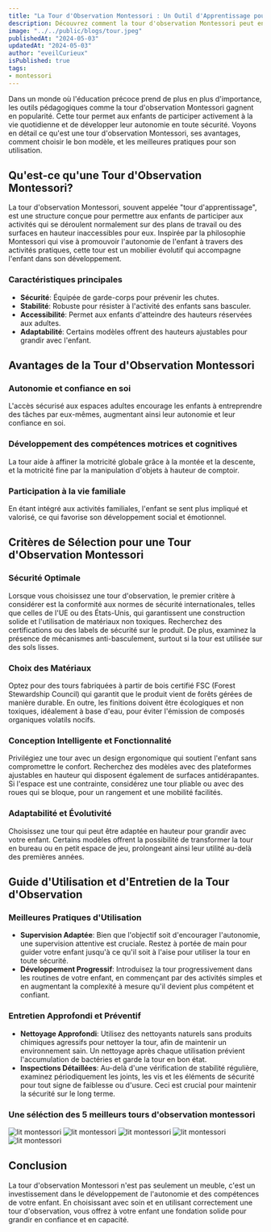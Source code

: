 ```yaml
---
title: "La Tour d'Observation Montessori : Un Outil d'Apprentissage pour l'Autonomie des Enfants"
description: Découvrez comment la tour d'observation Montessori peut encourager l'autonomie et le développement des compétences motrices chez les jeunes enfants.
image: "../../public/blogs/tour.jpeg"
publishedAt: "2024-05-03"
updatedAt: "2024-05-03"
author: "eveilCurieux"
isPublished: true
tags: 
- montessori
---
```



Dans un monde où l'éducation précoce prend de plus en plus d'importance, les outils pédagogiques comme la tour d'observation Montessori gagnent en popularité. Cette tour permet aux enfants de participer activement à la vie quotidienne et de développer leur autonomie en toute sécurité. Voyons en détail ce qu'est une tour d'observation Montessori, ses avantages, comment choisir le bon modèle, et les meilleures pratiques pour son utilisation.

## Qu'est-ce qu'une Tour d'Observation Montessori?

La tour d'observation Montessori, souvent appelée "tour d'apprentissage", est une structure conçue pour permettre aux enfants de participer aux activités qui se déroulent normalement sur des plans de travail ou des surfaces en hauteur inaccessibles pour eux. Inspirée par la philosophie Montessori qui vise à promouvoir l'autonomie de l'enfant à travers des activités pratiques, cette tour est un mobilier évolutif qui accompagne l'enfant dans son développement.

### Caractéristiques principales

- **Sécurité**: Équipée de garde-corps pour prévenir les chutes.
- **Stabilité**: Robuste pour résister à l'activité des enfants sans basculer.
- **Accessibilité**: Permet aux enfants d'atteindre des hauteurs réservées aux adultes.
- **Adaptabilité**: Certains modèles offrent des hauteurs ajustables pour grandir avec l'enfant.

## Avantages de la Tour d'Observation Montessori

### Autonomie et confiance en soi

L'accès sécurisé aux espaces adultes encourage les enfants à entreprendre des tâches par eux-mêmes, augmentant ainsi leur autonomie et leur confiance en soi.

### Développement des compétences motrices et cognitives

La tour aide à affiner la motricité globale grâce à la montée et la descente, et la motricité fine par la manipulation d'objets à hauteur de comptoir.

### Participation à la vie familiale

En étant intégré aux activités familiales, l'enfant se sent plus impliqué et valorisé, ce qui favorise son développement social et émotionnel.

## Critères de Sélection pour une Tour d'Observation Montessori

### Sécurité Optimale

Lorsque vous choisissez une tour d'observation, le premier critère à considérer est la conformité aux normes de sécurité internationales, telles que celles de l'UE ou des États-Unis, qui garantissent une construction solide et l'utilisation de matériaux non toxiques. Recherchez des certifications ou des labels de sécurité sur le produit. De plus, examinez la présence de mécanismes anti-basculement, surtout si la tour est utilisée sur des sols lisses.

### Choix des Matériaux

Optez pour des tours fabriquées à partir de bois certifié FSC (Forest Stewardship Council) qui garantit que le produit vient de forêts gérées de manière durable. En outre, les finitions doivent être écologiques et non toxiques, idéalement à base d'eau, pour éviter l'émission de composés organiques volatils nocifs.

### Conception Intelligente et Fonctionnalité

Privilégiez une tour avec un design ergonomique qui soutient l'enfant sans compromettre le confort. Recherchez des modèles avec des plateformes ajustables en hauteur qui disposent également de surfaces antidérapantes. Si l'espace est une contrainte, considérez une tour pliable ou avec des roues qui se bloque, pour un rangement et une mobilité facilités.

### Adaptabilité et Évolutivité

Choisissez une tour qui peut être adaptée en hauteur pour grandir avec votre enfant. Certains modèles offrent la possibilité de transformer la tour en bureau ou en petit espace de jeu, prolongeant ainsi leur utilité au-delà des premières années.

## Guide d'Utilisation et d'Entretien de la Tour d'Observation

### Meilleures Pratiques d'Utilisation

- **Supervision Adaptée**: Bien que l'objectif soit d'encourager l'autonomie, une supervision attentive est cruciale. Restez à portée de main pour guider votre enfant jusqu'à ce qu'il soit à l'aise pour utiliser la tour en toute sécurité.
- **Développement Progressif**: Introduisez la tour progressivement dans les routines de votre enfant, en commençant par des activités simples et en augmentant la complexité à mesure qu'il devient plus compétent et confiant.

### Entretien Approfondi et Préventif

- **Nettoyage Approfondi**: Utilisez des nettoyants naturels sans produits chimiques agressifs pour nettoyer la tour, afin de maintenir un environnement sain. Un nettoyage après chaque utilisation prévient l'accumulation de bactéries et garde la tour en bon état.
- **Inspections Détaillées**: Au-delà d'une vérification de stabilité régulière, examinez périodiquement les joints, les vis et les éléments de sécurité pour tout signe de faiblesse ou d'usure. Ceci est crucial pour maintenir la sécurité sur le long terme.

### Une séléction des 5 meilleurs tours d'observation montessori 

<Link href="https://amzn.to/44qu2mi" passHref legacyBehavior>
    <a>
      <img src="https://m.media-amazon.com/images/I/71Bxea6ktiL._AC_SX679_.jpg" className="image-affi" alt="lit montessori" />
    </a>
</Link>
<Link href="https://amzn.to/3JLU1ey" passHref legacyBehavior>
    <a>
      <img src="https://m.media-amazon.com/images/I/71ifu6jJm5L._AC_SL1500_.jpg" className="image-affi" alt="lit montessori" />
    </a>
</Link>
<Link href="https://amzn.to/4b0C1sS" passHref legacyBehavior>
    <a>
      <img src="https://m.media-amazon.com/images/I/61epcMxnr+L._AC_SL1500_.jpg" className="image-affi" alt="lit montessori" />
    </a>
</Link>
<Link href="https://amzn.to/3WqD6Wh" passHref legacyBehavior>
    <a>
      <img src="https://m.media-amazon.com/images/I/51xZRXOqYwL._AC_SL1500_.jpg" className="image-affi" alt="lit montessori" />
    </a>
</Link>
<Link href="https://amzn.to/3QpScaX" passHref legacyBehavior>
    <a>
      <img src="https://m.media-amazon.com/images/I/61sZSylRADL._AC_SL1500_.jpg" className="image-affi" alt="lit montessori" />
    </a>
</Link>

## Conclusion

La tour d'observation Montessori n'est pas seulement un meuble, c'est un investissement dans le développement de l'autonomie et des compétences de votre enfant. En choisissant avec soin et en utilisant correctement une tour d'observation, vous offrez à votre enfant une fondation solide pour grandir en confiance et en capacité.

